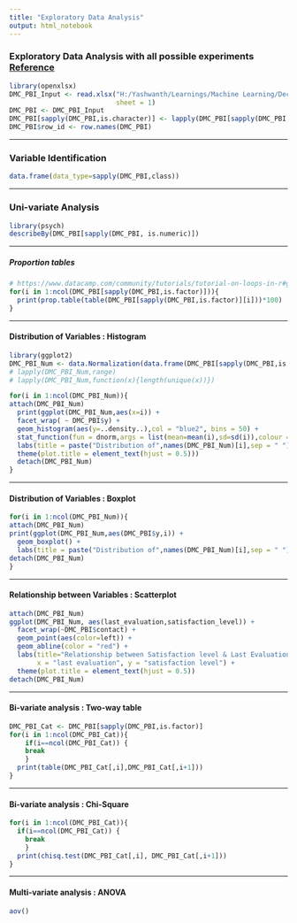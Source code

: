 ---
title: "Exploratory Data Analysis"
output: html_notebook
---

### **Exploratory Data Analysis with all possible experiments** [Reference](https://www.analyticsvidhya.com/blog/2016/01/guide-data-exploration/)

```{r,echo=FALSE,warning=FALSE}
library(openxlsx)
DMC_PBI_Input <- read.xlsx("H:/Yashwanth/Learnings/Machine Learning/Decision Tree/bank-additional-full.xlsx",
                           sheet = 1)
DMC_PBI <- DMC_PBI_Input
DMC_PBI[sapply(DMC_PBI,is.character)] <- lapply(DMC_PBI[sapply(DMC_PBI,is.character)],as.factor)
DMC_PBI$row_id <- row.names(DMC_PBI)
```

---

### **Variable Identification** 

```{r,echo=FALSE,warning=FALSE}
data.frame(data_type=sapply(DMC_PBI,class))
```

---

### **Uni-variate Analysis** 

```{r,echo=FALSE,warning=FALSE}
library(psych)
describeBy(DMC_PBI[sapply(DMC_PBI, is.numeric)])
```

---

##### **Proportion tables** 
```{r, echo=FALSE, warnings=FALSE}
# https://www.datacamp.com/community/tutorials/tutorial-on-loops-in-r#gs.16P3N2Y
for(i in 1:ncol(DMC_PBI[sapply(DMC_PBI,is.factor)])){
  print(prop.table(table(DMC_PBI[sapply(DMC_PBI,is.factor)][i]))*100)
}
```

---

#### **Distribution of Variables : Histogram**

```{r, echo=FALSE, warning=FALSE}
library(ggplot2)
DMC_PBI_Num <- data.Normalization(data.frame(DMC_PBI[sapply(DMC_PBI,is.numeric)]),type = "n1")
# lapply(DMC_PBI_Num,range)
# lapply(DMC_PBI_Num,function(x){length(unique(x))})

for(i in 1:ncol(DMC_PBI_Num)){
attach(DMC_PBI_Num)
  print(ggplot(DMC_PBI_Num,aes(x=i)) +
  facet_wrap( ~ DMC_PBI$y) +
  geom_histogram(aes(y=..density..),col = "blue2", bins = 50) +
  stat_function(fun = dnorm,args = list(mean=mean(i),sd=sd(i)),colour = "red") +
  labs(title = paste("Distribution of",names(DMC_PBI_Num)[i],sep = " "), x ="subscribe", y=names(DMC_PBI_Num)[i]) +
  theme(plot.title = element_text(hjust = 0.5)))
  detach(DMC_PBI_Num)
}
```

---

#### **Distribution of Variables : Boxplot**

```{r, echo=FALSE, warning=FALSE}
for(i in 1:ncol(DMC_PBI_Num)){
attach(DMC_PBI_Num)
print(ggplot(DMC_PBI_Num,aes(DMC_PBI$y,i)) +
  geom_boxplot() +
  labs(title = paste("Distribution of",names(DMC_PBI_Num)[i],sep = " "), x ="subscribe", y=names(DMC_PBI_Num)[i]) +   theme(plot.title = element_text(hjust = 0.5)))
detach(DMC_PBI_Num)
}
```

---

#### **Relationship between Variables : Scatterplot**

```{r, echo=FALSE, warnings=FALSE}
attach(DMC_PBI_Num)
ggplot(DMC_PBI_Num, aes(last_evaluation,satisfaction_level)) +
  facet_wrap(~DMC_PBI$contact) +
  geom_point(aes(color=left)) +
  geom_abline(color = "red") +
  labs(title="Relationship between Satisfaction level & Last Evaluation", 
       x = "last evaluation", y = "satisfaction level") +
  theme(plot.title = element_text(hjust = 0.5))
detach(DMC_PBI_Num)
```

---

#### **Bi-variate analysis : Two-way table**

```{r, echo=FALSE, warnings=FALSE}
DMC_PBI_Cat <- DMC_PBI[sapply(DMC_PBI,is.factor)]
for(i in 1:ncol(DMC_PBI_Cat)){
    if(i==ncol(DMC_PBI_Cat)) {
    break
    }
  print(table(DMC_PBI_Cat[,i],DMC_PBI_Cat[,i+1]))
}
```

---

#### **Bi-variate analysis : Chi-Square**

```{r, echo=FALSE, warnings=FALSE}
for(i in 1:ncol(DMC_PBI_Cat)){
  if(i==ncol(DMC_PBI_Cat)) {
    break
    }
  print(chisq.test(DMC_PBI_Cat[,i], DMC_PBI_Cat[,i+1]))
}
```

---

#### **Multi-variate analysis : ANOVA**

```{r, echo=FALSE, warnings=FALSE}
aov()
```